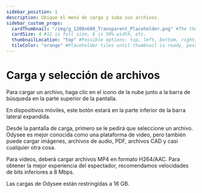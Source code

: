 ---
sidebar_position: 1
description: Ubique el menú de carga y suba sus archivos.
sidebar_custom_props:
  cardThumbnail: "/img/g_1200x600_Transparent_Placeholder.png" #The thumbnail on the category card.
  cardSize: 4 #12 is full size, 6 is 50% width, etc.
  thumbnailLocation: "top" #Possible options: top, left, bottom, right, none
  tileColor: "orange" #Placeholder tiles until thumbnail is ready, possible options: blue, cream, darkpurple, lightpurple, mauve, orange, pink, none
---

# Carga y selección de archivos

Para cargar un archivo, haga clic en el icono de la nube junto a la barra de búsqueda en la parte superior de la pantalla.

En dispositivos móviles, este botón estará en la parte inferior de la barra lateral expandida.

Desde la pantalla de carga, primero se le pedirá que seleccione un archivo. Odysee es mejor conocida como una plataforma de video, pero también puede cargar imágenes, archivos de audio, PDF, archivos CAD y casi cualquier otra cosa.

Para videos, deberá cargar archivos MP4 en formato H264/AAC. Para obtener la mejor experiencia del espectador, recomendamos velocidades de bits inferiores a 8 Mbps.

Las cargas de Odysee están restringidas a 16 GB.